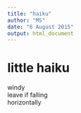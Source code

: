 ```yaml
---
title: "haiku"
author: "MS"
date: "6 August 2015"
output: html_document
---
```


# little haiku

windy  
leave if falling  
horizontally  